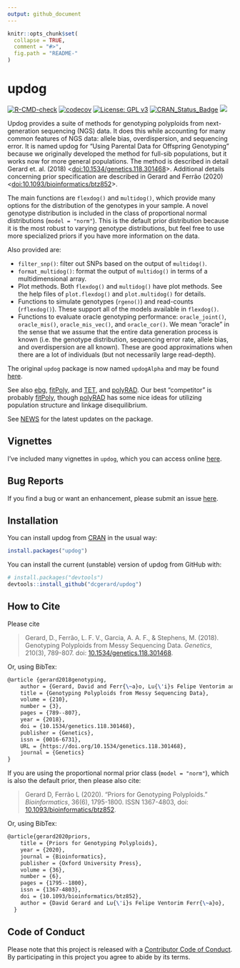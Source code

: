 ```yaml
---
output: github_document
---
```


<!-- README.md is generated from README.Rmd. Please edit that file -->

```r
knitr::opts_chunk$set(
  collapse = TRUE,
  comment = "#>",
  fig.path = "README-"
)
```

# updog
[![R-CMD-check](https://github.com/dcgerard/updog/workflows/R-CMD-check/badge.svg)](https://github.com/dcgerard/updog/actions)
[![codecov](https://codecov.io/gh/dcgerard/updog/branch/master/graph/badge.svg?token=zjDBKZWjCs)](https://app.codecov.io/gh/dcgerard/updog)
[![License: GPL v3](https://img.shields.io/badge/License-GPL%20v3-blue.svg)](https://www.gnu.org/licenses/gpl-3.0)
[![CRAN_Status_Badge](https://www.r-pkg.org/badges/version/updog)](https://cran.r-project.org/package=updog)
[![](https://cranlogs.r-pkg.org/badges/grand-total/updog)](https://cran.r-project.org/package=updog)

Updog provides a suite of methods for genotyping polyploids from
next-generation sequencing (NGS) data. It does this while accounting
for many common features of NGS data: allele bias, overdispersion,
and sequencing error. It is named
updog for "Using Parental Data for Offspring Genotyping" because we
originally developed the method for full-sib populations, but it works
now for more general populations. The method is described in detail
Gerard et. al. (2018) <[doi:10.1534/genetics.118.301468](https://doi.org/10.1534/genetics.118.301468)>. Additional details concerning 
prior specification are described in Gerard and Ferr&atilde;o (2020) <[doi:10.1093/bioinformatics/btz852](https://doi.org/10.1093/bioinformatics/btz852)>.

The main functions are `flexdog()` and `multidog()`, which provide many options for the
distribution of the genotypes in your sample. A novel genotype distribution
is included in the class of proportional normal distributions (`model = "norm"`). This is the default prior distribution because it is the most robust to varying 
genotype distributions, but feel free to use more specialized priors if
you have more information on the data.

Also provided are:

- `filter_snp()`: filter out SNPs based on the output of `multidog()`.
- `format_multidog()`: format the output of `multidog()` in terms of a multidimensional array.
- Plot methods. Both `flexdog()` and `multidog()` have plot methods. See the help files of `plot.flexdog()` and `plot.multidog()` for details.
- Functions to simulate genotypes (`rgeno()`) and read-counts (`rflexdog()`). These support all of the models available in `flexdog()`.
- Functions to evaluate oracle genotyping performance: `oracle_joint()`, `oracle_mis()`, `oracle_mis_vec()`, and `oracle_cor()`. We mean "oracle" in the sense that we assume that the entire data generation process is known (i.e. the genotype distribution, sequencing error rate, allele bias, and overdispersion are all known). These are good approximations when there are a lot of individuals (but not necessarily large read-depth).


The original `updog` package is now named `updogAlpha` and may be
found [here](https://github.com/dcgerard/updogAlpha).

See also [ebg](https://github.com/pblischak/polyploid-genotyping),
[fitPoly](https://cran.r-project.org/package=fitPoly), and
[TET](https://www.g3journal.org/content/suppl/2017/01/19/g3.117.039008.DC1),
and [polyRAD](https://cran.r-project.org/package=polyRAD). Our best
"competitor" is probably
[fitPoly](https://cran.r-project.org/package=fitPoly), though 
[polyRAD](https://cran.r-project.org/package=polyRAD) has some nice ideas
for utilizing population structure and linkage disequilibrium.

See [NEWS](https://github.com/dcgerard/updog/blob/master/NEWS.md) for the latest updates on the package.

## Vignettes

I've included many vignettes in `updog`, which you can access online
[here](https://dcgerard.github.io/updog/).

## Bug Reports

If you find a bug or want an enhancement, please submit an issue
[here](https://github.com/dcgerard/updog/issues).

## Installation

You can install updog from
[CRAN](https://cran.r-project.org/package=updog) in the usual way:

```r
install.packages("updog")
```

You can install the current (unstable) version of updog from GitHub
with:

```r
# install.packages("devtools")
devtools::install_github("dcgerard/updog")
```

## How to Cite

Please cite

> Gerard, D., Ferr&atilde;o, L. F. V., Garcia, A. A. F., & Stephens, M. (2018). Genotyping Polyploids from Messy Sequencing Data. *Genetics*, 210(3), 789-807. doi: [10.1534/genetics.118.301468](https://doi.org/10.1534/genetics.118.301468).

Or, using BibTex:
``` tex
@article {gerard2018genotyping,
	author = {Gerard, David and Ferr{\~a}o, Lu{\'i}s Felipe Ventorim and Garcia, Antonio Augusto Franco and Stephens, Matthew},
	title = {Genotyping Polyploids from Messy Sequencing Data},
	volume = {210},
	number = {3},
	pages = {789--807},
	year = {2018},
	doi = {10.1534/genetics.118.301468},
	publisher = {Genetics},
	issn = {0016-6731},
	URL = {https://doi.org/10.1534/genetics.118.301468},
	journal = {Genetics}
}
```

If you are using the proportional normal prior class (`model = "norm"`),
which is also the default prior, then please also cite:

> Gerard D, Ferr&atilde;o L (2020). "Priors for Genotyping Polyploids."
_Bioinformatics_, 36(6), 1795-1800. ISSN 1367-4803, doi:
[10.1093/bioinformatics/btz852](https://doi.org/10.1093/bioinformatics/btz852).

Or, using BibTex:
``` tex
@article{gerard2020priors,
    title = {Priors for Genotyping Polyploids},
    year = {2020},
    journal = {Bioinformatics},
    publisher = {Oxford University Press},
    volume = {36},
    number = {6},
    pages = {1795--1800},
    issn = {1367-4803},
    doi = {10.1093/bioinformatics/btz852},
    author = {David Gerard and Lu{\'i}s Felipe Ventorim Ferr{\~a}o},
  }
```

## Code of Conduct

Please note that this project is released with a [Contributor Code of
Conduct](https://github.com/dcgerard/updog/blob/master/CONDUCT.md). 
By participating in this project you agree to abide by its terms.
